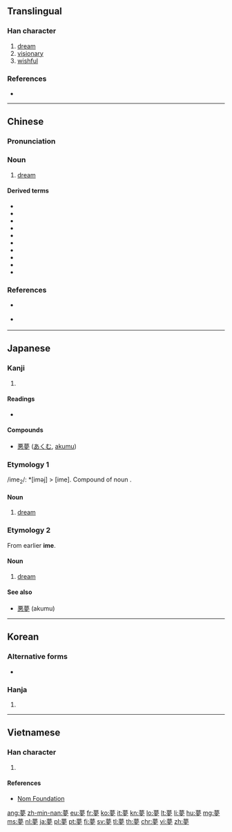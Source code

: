 {{also|萝}}
==Translingual==
{{ja-forms|[[夢]]|[[梦]]|[[夢]]}}

===Han character===
{{Han char|rn=36|rad=夕|as=11|sn=14|four=44207|canj=TWLN|ids=⿱艹⿳罒冖夕}}

# [[dream]]
# [[visionary]]
# [[wishful]]

===References===
* {{Han ref|kx=0247.160|dkj=05801|dj=0492.060|hdz=20864.190|uh=5922|ud=22818|bh=B9DA|bd=47578}}

----

==Chinese==
{{zh-forms|s=梦}}

===Pronunciation===
{{zh-pron
|m=mèng
|c=mung6
|h=pfs=mung
|mn=bāng/bōng
|mn_note=bāng - vernacular; bōng - literary
|w=
|mc=y
|oc=y
|ma=Zh-mèng.ogg
|cat=n,a
}}

===Noun===
{{zh-noun}}

# [[dream]]
#: {{zh-usex|我 尋晚 發夢\發 咗 個 '''夢'''，係 關於 你 嘅。喺 '''夢''' 裡{leoi5}面 我 見到{dou3-2} 你 同 我 一齊 健身。|This morning I had a '''dream''' about you. In the '''dream''', I saw you working out with me.|C}}

====Derived terms====
* {{zh-l|惡夢}}
* {{zh-l|夢遺}}
* {{zh-l|夢遊}}
* {{zh-l|夢魘}}
* {{zh-l|夢寐}}
* {{zh-l|發夢}}
* {{zh-l|濕夢}}
* {{zh-l|白日夢}}
* {{zh-l|夢見}}
* {{zh-l|夢想}}

===References===
* {{qualifier|Mandarin|Cantonese}} {{cite web
|url=http://www.cantonese.sheik.co.uk/scripts/wordsearch.php?level=0
|title=夢
|work=Cantodict
|language=Cantonese/English
|accessdate=2010-09-22}}
* {{qualifier|Min Nan}} {{thcwd|10449}}

----

==Japanese==

===Kanji===
{{ja-kanji|grade=5|rs=夕11}}

# {{defn|lang=ja|sort=夕11}}

====Readings====
* {{ja-readings|goon=[[む]] (mu)|kanon=[[ぼう]] (bō)|kun=[[ゆめ]] (yume), [[くらい]] (kurai), [[ゆめみる]] (yumemiru)}}

====Compounds====
* [[悪夢]] ([[あくむ]], [[akumu]])

===Etymology 1===
/ime<sub>2</sub>/: *[iməj] > [ime]. Compound of noun {{compound|寝|tr1=i|t1=sleep|目|tr2=me|t2=eye|lang=ja}}.

====Noun====
{{ja-noun|いめ}}

# {{label|ja|archaic|sort=いめ}} [[dream]]

===Etymology 2===
{{ja-kanjitab|ゆめ|yomi=k}}
From earlier '''ime'''.

====Noun====
{{ja-noun|ゆめ}}

# [[dream]]

====See also====
* [[悪夢]] (akumu)

----

==Korean==

===Alternative forms===
* {{l|ko|㒱}}

===Hanja===
{{ko-hanja|hangeul=[[몽]]|rv=mong|mr=mong}}

# {{defn|lang=ko|sort=夕11}}

----

==Vietnamese==

===Han character===
{{vi-hantu|[[mộng]], [[mọng]], [[mống]], [[mồng]], [[mòng]], [[muống]]|rs=夕11}}

# {{defn|lang=vi|sort=夕11}}

====References====
* [http://nomfoundation.org/common/nom_details.php?codepoint=5922&img=1 Nom Foundation]

[[ang:夢]]
[[zh-min-nan:夢]]
[[eu:夢]]
[[fr:夢]]
[[ko:夢]]
[[it:夢]]
[[kn:夢]]
[[lo:夢]]
[[lt:夢]]
[[li:夢]]
[[hu:夢]]
[[mg:夢]]
[[ms:夢]]
[[nl:夢]]
[[ja:夢]]
[[pl:夢]]
[[pt:夢]]
[[fi:夢]]
[[sv:夢]]
[[tl:夢]]
[[th:夢]]
[[chr:夢]]
[[vi:夢]]
[[zh:夢]]
